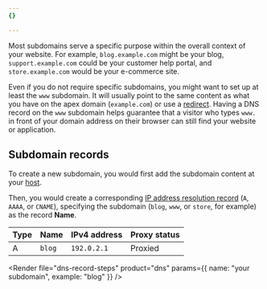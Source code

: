 ```yaml
---
{}

---
```



Most subdomains serve a specific purpose within the overall context of your website. For example, `blog.example.com` might be your blog, `support.example.com` could be your customer help portal, and `store.example.com` would be your e-commerce site.

Even if you do not require specific subdomains, you might want to set up at least the `www` subdomain. It will usually point to the same content as what you have on the apex domain (`example.com`) or use a [redirect](/fundamentals/manage-domains/manage-subdomains/#redirect-a-subdomain-to-the-apex-domain). Having a DNS record on the `www` subdomain helps guarantee that a visitor who types `www.` in front of your domain address on their browser can still find your website or application.

## Subdomain records

To create a new subdomain, you would first add the subdomain content at your [host](/fundamentals/manage-domains/#host-your-domain).

Then, you would create a corresponding [IP address resolution record](/dns/manage-dns-records/reference/dns-record-types/#ip-address-resolution) (`A`, `AAAA`, or `CNAME`), specifying the subdomain (`blog`, `www`, or `store`, for example) as the record **Name**.

<Example>

| Type | Name  | IPv4 address | Proxy status |
| ---- | ----- | ------------ | ------------ |
| A    | `blog` | `192.0.2.1`  | Proxied      |

</Example>


<Render file="dns-record-steps" product="dns" params={{
    name: "your subdomain",
		example: "blog"
}} />